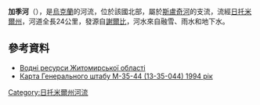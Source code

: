 '''加季河'''（{{lang-uk|Гать}}），是[[烏克蘭|烏克蘭]]的河流，位於該國北部，屬於[[斯盧奇河|斯盧奇河]]的支流，流經[[日托米爾州|日托米爾州]]，河道全長24公里，發源自[[謝爾比_(埃米利奇涅區)|謝爾比]]，河水來自融雪、雨水和地下水。

==參考資料==
* [https://web.archive.org/web/20130824034533/http://zhitomirovg.com.ua/richki.html Водні ресурси Житомирської області]
* [http://ucblibrary3.berkeley.edu:8085/x-ussr/100k/M-35-044.jpg Карта Генерального штабу M-35-44 (13-35-044) 1994 рік]{{dead link|date=2017年11月 |bot=InternetArchiveBot |fix-attempted=yes }}

{{DEFAULTSORT:Гать (притока Случі)}}
[[Category:日托米爾州河流|Category:日托米爾州河流]]


{{Ukraine-river-stub}}
